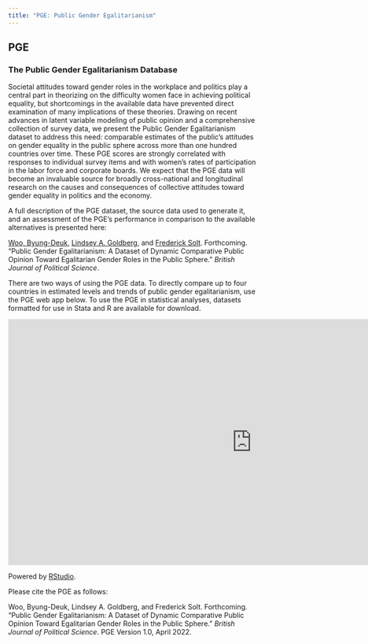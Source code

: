 ```yaml
---
title: "PGE: Public Gender Egalitarianism"
---
```


## PGE

### The Public Gender Egalitarianism Database

Societal attitudes toward gender roles in the workplace and politics play a central part in theorizing on the difficulty women face in achieving political equality, but shortcomings in the available data have prevented direct examination of many implications of these theories.
Drawing on recent advances in latent variable modeling of public opinion and a comprehensive collection of survey data, we present the Public Gender Egalitarianism dataset to address this need: comparable estimates of the public's attitudes on gender equality in the public sphere across more than one hundred countries over time.
These PGE scores are strongly correlated with responses to individual survey items and with women's rates of participation in the labor force and corporate boards.
We expect that the PGE data will become an invaluable source for broadly cross-national and longitudinal research on the causes and consequences of collective attitudes toward gender equality in politics and the economy.

A full description of the PGE dataset, the source data used to generate it, and an assessment of the PGE's performance in comparison to the available alternatives is presented here:

[Woo, Byung-Deuk](https://www.byung-deuk-woo.org), [Lindsey A. Goldberg](https://www.lindsey-allemang-goldberg.com), and [Frederick Solt](https://fsolt.org). Forthcoming. "Public Gender Egalitarianism: A Dataset of Dynamic Comparative Public Opinion Toward Egalitarian Gender Roles in the Public Sphere." _British Journal of Political Science_.

There are two ways of using the PGE data.  To directly compare up to four countries in estimated levels and trends of public gender egalitarianism, use the PGE web app below.  To use the PGE in statistical analyses, datasets formatted for use in Stata and R are available for download.

<!-- <a class="button" href="swiid_source/">Explore the Source Data</a> -->
<!-- <a class="button" href="swiid_faq/">SWIID FAQ</a> -->
<!-- <a class="button" href="swiid_downloads/">Download the SWIID</a> -->

<iframe src="https://fsolt.shinyapps.io/pgeweb" style="border: none; width: 990px; height: 500px"></iframe>

Powered by [RStudio](http://shiny.rstudio.com). 

Please cite the PGE as follows:

Woo, Byung-Deuk, Lindsey A. Goldberg, and Frederick Solt. Forthcoming. "Public Gender Egalitarianism: A Dataset of Dynamic Comparative Public Opinion Toward Egalitarian Gender Roles in the Public Sphere." _British Journal of Political Science_. PGE Version 1.0, April 2022.
